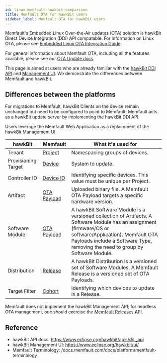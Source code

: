 ```yaml
---
id: linux-memfault-hawkbit-comparison
title: Memfault OTA for hawkBit users
sidebar_label: Memfault OTA for hawkBit users
---
```


Memfault's Embedded Linux Over-the-Air updates (OTA) solution is hawkBit Direct
Device Integration (DDI) API compatable. For information on Linux OTA, please
see
[Embedded Linux OTA Integration Guide](/docs/linux/linux-releases-integration-guide).

For general information about Memfault OTA, including all the features
available, please see our [OTA Update docs](/docs/platform/ota).

This page is aimed at users who are already familiar with the
[hawkBit DDI API](https://www.eclipse.org/hawkbit/apis/ddi_api/) and
[Management UI](https://www.eclipse.org/hawkbit/ui/). We demonstrate the
differences between Memfault and hawkBit.

## Differences between the platforms

For migrations to Memfault, hawkBit Clients on the device remain unchanged but
need to be configured to point to Memfault; Memfault acts as a hawkBit update
server by implementing the hawkBit DDI API.

Users leverage the Memfault Web Application as a replacement of the hawkBit
Management UI.

| hawkBit             | Memfault                                                                       | What it's used for                                                                                                                                                                                                                         |
| ------------------- | ------------------------------------------------------------------------------ | ------------------------------------------------------------------------------------------------------------------------------------------------------------------------------------------------------------------------------------------ |
| Tenant              | [Project](/docs/platform/projects-and-fleets)                                  | Namespacing groups of devices.                                                                                                                                                                                                             |
| Provisioning Target | [Device](/docs/platform/inspecting-a-device)                                   | System to update.                                                                                                                                                                                                                          |
| Controller ID       | [Device ID](/docs/linux/linux-releases-integration-guide#identifying-a-device) | Identifying specific devices. This value must be unique per Project.                                                                                                                                                                       |
| Artifact            | [OTA Payload](/docs/platform/ota#adding-an-ota-payload-to-a-release)           | Uploaded binary file. A Memfault OTA Payload targets a specific hardware version.                                                                                                                                                          |
| Software Module     | [OTA Payload](/docs/platform/ota#adding-an-ota-payload-to-a-release)           | A hawkBit Software Module is a versioned collection of Artifacts. A Software Module has an assignment (firmware/OS or software/Application). Memfault OTA Payloads include a Software Type, removing the need to group by Software Module. |
| Distribution        | [Release](/docs/platform/ota)                                                  | A hawkBit Distribution is a versioned set of Software Modules. A Memfault Release is a versioned set of OTA Payloads.                                                                                                                      |
| Target Filter       | [Cohort](/docs/platform/projects-and-fleets#cohorts)                           | Identifying which devices to update in a Release.                                                                                                                                                                                          |

Memfault does not implement the hawkBit Management API; for headless OTA
management, one should exercise the
[Memfault Releases API](https://api-docs.memfault.com/?__hstc=76629258.1d46e440b11097fd49358ba7ed143381.1651010291525.1651010291525.1651092778738.2&__hssc=76629258.3.1651092778738&__hsfp=2826783498#8f4664ba-92cf-4b9d-bf07-89bfdacf11d4).

## Reference

- hawkBit API docs: https://www.eclipse.org/hawkbit/apis/ddi_api
- hawkBit Management UI: https://www.eclipse.org/hawkbit/ui/
- Memfault Terminology: /docs.memfault.com/docs/platform/memfault-terminology
